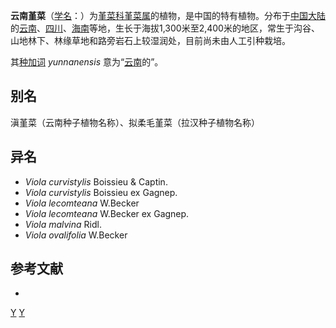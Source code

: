 {{Speciesbox
| taxon = Viola yunnanensis
| authority = W. Becker et H. de Boissieu, 1908
}}

'''云南堇菜'''（[[学名|学名]]：{{lang|la|''Viola yunnanensis''}}）为[[堇菜科|堇菜科]][[堇菜属|堇菜属]]的植物，是中国的特有植物。分布于[[中国大陆|中国大陆]]的[[云南|云南]]、[[四川|四川]]、[[海南|海南]]等地，生长于海拔1,300米至2,400米的地区，常生于沟谷、山地林下、林缘草地和路旁岩石上较湿润处，目前尚未由人工引种栽培。

其[[种加词|种加词]] ''yunnanensis'' 意为“[[云南|云南]]的”。

== 别名 ==
滇堇菜（云南种子植物名称）、拟柔毛堇菜（拉汉种子植物名称）

==异名==

* ''Viola curvistylis'' Boissieu & Captin.
* ''Viola curvistylis'' Boissieu ex Gagnep.
* ''Viola lecomteana'' W.Becker
* ''Viola lecomteana'' W.Becker ex Gagnep.
* ''Viola malvina'' Ridl.
* ''Viola ovalifolia'' W.Becker

== 参考文献 ==
<div class="references-small">
* {{cite web| url =http://www.bioinfo.cn/db05/KmzwSpecies.php?action=view&id=23869| title =云南堇菜| work =《中国高等植物数据库全库》| publisher =中国科学院微生物研究所| author =昆明植物研究所| accessdate =2009-02-25| deadurl =yes| archiveurl =https://web.archive.org/web/20160305023752/http://www.bioinfo.cn/db05/KmzwSpecies.php?action=view&id=23869| archivedate =2016-03-05}}
</div>
{{Taxonbar|from=Q10880799}}

[[Category:堇菜属|Y]]
[[Category:1908年描述的植物|Y]]